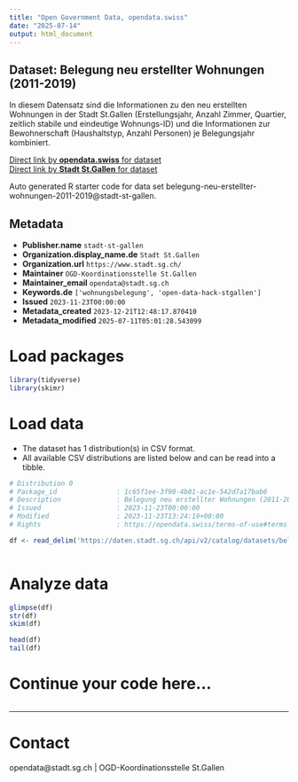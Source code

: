 ```yaml
---
title: "Open Government Data, opendata.swiss"
date: "2025-07-14"
output: html_document
---
```


## Dataset: Belegung neu erstellter Wohnungen (2011-2019)

In diesem Datensatz sind die Informationen zu den neu erstellten Wohnungen in der Stadt St.Gallen (Erstellungsjahr, 
Anzahl Zimmer, Quartier, zeitlich stabile und eindeutige Wohnungs-ID) und die Informationen zur 
Bewohnerschaft (Haushaltstyp, Anzahl Personen) je Belegungsjahr kombiniert. 

[Direct link by **opendata.swiss** for dataset](https://opendata.swiss/de/dataset/belegung-neu-erstellter-wohnungen-2011-2019)<br>
[Direct link by **Stadt St.Gallen** for dataset](https://daten.stadt.sg.ch/explore/dataset/belegung-neu-erstellter-wohnungen-2011-2019/)

Auto generated R starter code for data set belegung-neu-erstellter-wohnungen-2011-2019@stadt-st-gallen.

## Metadata

- **Publisher.name** `stadt-st-gallen`
- **Organization.display_name.de** `Stadt St.Gallen`
- **Organization.url** `https://www.stadt.sg.ch/`
- **Maintainer** `OGD-Koordinationsstelle St.Gallen`
- **Maintainer_email** `opendata@stadt.sg.ch`
- **Keywords.de** `['wohnungsbelegung', 'open-data-hack-stgallen']`
- **Issued** `2023-11-23T00:00:00`
- **Metadata_created** `2023-12-21T12:48:17.870410`
- **Metadata_modified** `2025-07-11T05:01:28.543099`


# Load packages

```r

library(tidyverse)
library(skimr)

```

# Load data

-   The dataset has 1 distribution(s) in CSV format.
-   All available CSV distributions are listed below and can be read into a tibble.

```r

# Distribution 0
# Package_id               : 1c65f1ee-3f90-4b01-ac1e-542d7a17bab6
# Description              : Belegung neu erstellter Wohnungen (2011-2019) (csv)
# Issued                   : 2023-11-23T00:00:00
# Modified                 : 2023-11-23T13:24:19+00:00
# Rights                   : https://opendata.swiss/terms-of-use#terms_by

df <- read_delim('https://daten.stadt.sg.ch/api/v2/catalog/datasets/belegung-neu-erstellter-wohnungen-2011-2019/exports/csv?use_labels=true')



```

# Analyze data

```r

glimpse(df)
str(df)
skim(df)

head(df)
tail(df)

```

# Continue your code here...

```r

```

------------------------------------------------------------------------

# Contact

opendata@stadt.sg.ch | OGD-Koordinationsstelle St.Gallen
